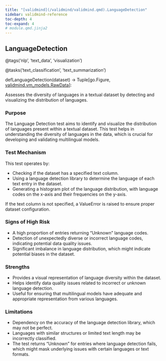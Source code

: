 ```yaml
---
title: "[validmind](/validmind/validmind.qmd).LanguageDetection"
sidebar: validmind-reference
toc-depth: 4
toc-expand: 4
# module.qmd.jinja2
---
```


<!-- function.qmd.jinja2 -->

## LanguageDetection<span class="suffix"></span>

<!-- signatures.jinja2 -->

::: {.signature}

<span class="decorators"><span class="decorator">@<span class="n">tags(<span class="s">'nlp'</span>, <span class="s">'text_data'</span>, <span class="s">'visualization'</span>)</span></span>

<span class="decorator">@<span class="n">tasks(<span class="s">'text_classification'</span>, <span class="s">'text_summarization'</span>)</span></span> </span>

<span class="kw">def</span><span class="name">LanguageDetection</span>(<span class="param"><span class="n">dataset</span></span>)<span class="p"> → </span><span class="return-annotation"><span class="n">Tuple</span><span class="p">\[</span><span class="n">go</span>.<span class="n">Figure</span><span class="p">, </span><a href="/validmind/validmind/vm_models.qmd#rawdata">validmind.vm_models.RawData</a><span class="p">\]</span></span>:

:::

<!-- docstring.jinja2 -->

Assesses the diversity of languages in a textual dataset by detecting and visualizing the distribution of languages.

### Purpose

The Language Detection test aims to identify and visualize the distribution of languages present within a textual dataset. This test helps in understanding the diversity of languages in the data, which is crucial for developing and validating multilingual models.

### Test Mechanism

This test operates by:

- Checking if the dataset has a specified text column.
- Using a language detection library to determine the language of each text entry in the dataset.
- Generating a histogram plot of the language distribution, with language codes on the x-axis and their frequencies on the y-axis.

If the text column is not specified, a ValueError is raised to ensure proper dataset configuration.

### Signs of High Risk

- A high proportion of entries returning "Unknown" language codes.
- Detection of unexpectedly diverse or incorrect language codes, indicating potential data quality issues.
- Significant imbalance in language distribution, which might indicate potential biases in the dataset.

### Strengths

- Provides a visual representation of language diversity within the dataset.
- Helps identify data quality issues related to incorrect or unknown language detection.
- Useful for ensuring that multilingual models have adequate and appropriate representation from various languages.

### Limitations

- Dependency on the accuracy of the language detection library, which may not be perfect.
- Languages with similar structures or limited text length may be incorrectly classified.
- The test returns "Unknown" for entries where language detection fails, which might mask underlying issues with certain languages or text formats.

